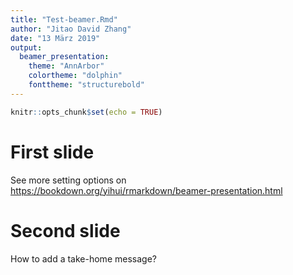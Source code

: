 ```yaml
---
title: "Test-beamer.Rmd"
author: "Jitao David Zhang"
date: "13 März 2019"
output: 
  beamer_presentation:
    theme: "AnnArbor"
    colortheme: "dolphin"
    fonttheme: "structurebold"
---
```


```r
knitr::opts_chunk$set(echo = TRUE)
```

# First slide

See more setting options on [https://bookdown.org/yihui/rmarkdown/beamer-presentation.html](https://bookdown.org/yihui/rmarkdown/beamer-presentation.html)

# Second slide

How to add a take-home message?